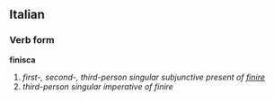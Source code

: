 ==Italian==
===Verb form===
'''finisca'''

# ''first-, second-, third-person singular subjunctive present of [[finire]]''
# ''third-person singular imperative of finire''